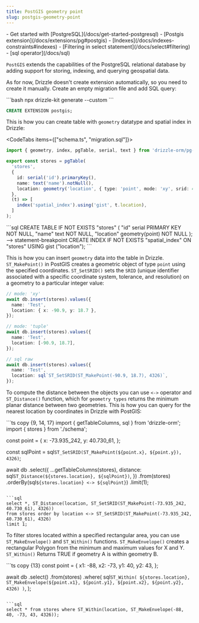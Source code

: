 ```yaml
---
title: PostGIS geometry point
slug: postgis-geometry-point
---
```



<Prerequisites>
- Get started with [PostgreSQL](/docs/get-started-postgresql)
- [Postgis extension](/docs/extensions/pg#postgis)
- [Indexes](/docs/indexes-constraints#indexes)
- [Filtering in select statement](/docs/select#filtering)
- [sql operator](/docs/sql)
</Prerequisites>

`PostGIS` extends the capabilities of the PostgreSQL relational database by adding support for storing, indexing, and querying geospatial data. 

As for now, Drizzle doesn't create extension automatically, so you need to create it manually. Create an empty migration file and add SQL query:

<Section>
```bash
npx drizzle-kit generate --custom
```

```sql
CREATE EXTENSION postgis;
```
</Section>

This is how you can create table with `geometry` datatype and spatial index in Drizzle:

<CodeTabs items={["schema.ts", "migration.sql"]}>
  <CodeTab>
  ```ts copy {8, 11}
  import { geometry, index, pgTable, serial, text } from 'drizzle-orm/pg-core';

  export const stores = pgTable(
    'stores',
    {
      id: serial('id').primaryKey(),
      name: text('name').notNull(),
      location: geometry('location', { type: 'point', mode: 'xy', srid: 4326 }).notNull(),
    },
    (t) => [
      index('spatial_index').using('gist', t.location),
    ]
  );
  ```
  </CodeTab>
  ```sql
  CREATE TABLE IF NOT EXISTS "stores" (
	  "id" serial PRIMARY KEY NOT NULL,
	  "name" text NOT NULL,
	  "location" geometry(point) NOT NULL
  );
  --> statement-breakpoint
  CREATE INDEX IF NOT EXISTS "spatial_index" ON "stores" USING gist ("location");
  ```
</CodeTabs>
 
This is how you can insert `geometry` data into the table in Drizzle. `ST_MakePoint()` in PostGIS creates a geometric object of type `point` using the specified coordinates.
`ST_SetSRID()` sets the `SRID` (unique identifier associated with a specific coordinate system, tolerance, and resolution) on a geometry to a particular integer value:

```ts {4, 10, 16}
// mode: 'xy'
await db.insert(stores).values({
  name: 'Test',
  location: { x: -90.9, y: 18.7 },
});

// mode: 'tuple'
await db.insert(stores).values({
  name: 'Test',
  location: [-90.9, 18.7],
});

// sql raw
await db.insert(stores).values({
  name: 'Test',
  location: sql`ST_SetSRID(ST_MakePoint(-90.9, 18.7), 4326)`,
});
```

To compute the distance between the objects you can use `<->` operator and `ST_Distance()` function, which for `geometry types` returns the minimum planar distance between two geometries. This is how you can query for the nearest location by coordinates in Drizzle with PostGIS:

<Section>
```ts copy {9, 14, 17}
import { getTableColumns, sql } from 'drizzle-orm';
import { stores } from './schema';

const point = {
  x: -73.935_242,
  y: 40.730_61,
};

const sqlPoint = sql`ST_SetSRID(ST_MakePoint(${point.x}, ${point.y}), 4326)`;

await db
  .select({
    ...getTableColumns(stores),
    distance: sql`ST_Distance(${stores.location}, ${sqlPoint})`,
  })
  .from(stores)
  .orderBy(sql`${stores.location} <-> ${sqlPoint}`)
  .limit(1);
```

```sql
select *, ST_Distance(location, ST_SetSRID(ST_MakePoint(-73.935_242, 40.730_61), 4326))
from stores order by location <-> ST_SetSRID(ST_MakePoint(-73.935_242, 40.730_61), 4326)
limit 1;
```
</Section>

To filter stores located within a specified rectangular area, you can use `ST_MakeEnvelope()` and `ST_Within()` functions. `ST_MakeEnvelope()` creates a rectangular Polygon from the minimum and maximum values for X and Y. `ST_Within()` Returns TRUE if geometry A is within geometry B.

<Section>
```ts copy {13}
const point = {
  x1: -88,
  x2: -73,
  y1: 40,
  y2: 43,
};

await db
  .select()
  .from(stores)
  .where(
    sql`ST_Within(
      ${stores.location}, ST_MakeEnvelope(${point.x1}, ${point.y1}, ${point.x2}, ${point.y2}, 4326)
    )`,
  );
```

```sql
select * from stores where ST_Within(location, ST_MakeEnvelope(-88, 40, -73, 43, 4326));
```
</Section>
